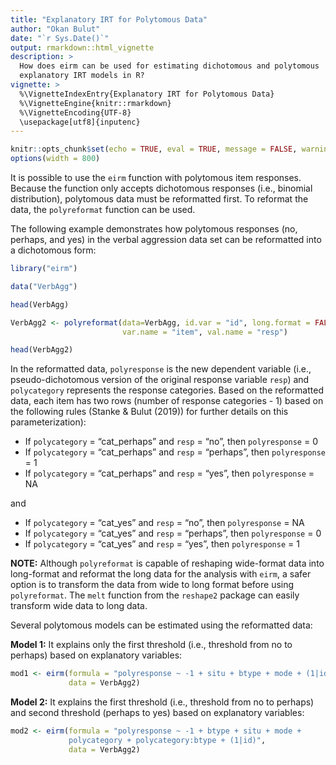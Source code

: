 ```yaml
---
title: "Explanatory IRT for Polytomous Data"
author: "Okan Bulut"
date: "`r Sys.Date()`"
output: rmarkdown::html_vignette
description: >
  How does eirm can be used for estimating dichotomous and polytomous 
  explanatory IRT models in R?
vignette: >
  %\VignetteIndexEntry{Explanatory IRT for Polytomous Data}
  %\VignetteEngine{knitr::rmarkdown}
  %\VignetteEncoding{UTF-8}
  \usepackage[utf8]{inputenc}
---
```


```r
knitr::opts_chunk$set(echo = TRUE, eval = TRUE, message = FALSE, warning = FALSE)
options(width = 800)
```


It is possible to use the `eirm` function with polytomous item responses. Because the function only accepts dichotomous responses (i.e., binomial distribution), polytomous data must be reformatted first. To reformat the data, the `polyreformat` function can be used. 

The following example demonstrates how polytomous responses (no, perhaps, and yes) in the verbal aggression data set can be reformatted into a dichotomous form:


```r
library("eirm")
```


```r
data("VerbAgg")

head(VerbAgg)

VerbAgg2 <- polyreformat(data=VerbAgg, id.var = "id", long.format = FALSE, 
                         var.name = "item", val.name = "resp")

head(VerbAgg2)
```

In the reformatted data, `polyresponse` is the new dependent variable (i.e., pseudo-dichotomous version of the original response variable `resp`) and `polycategory` represents the response categories. Based on the reformatted data, each item has two rows (number of response categories - 1) based on the following rules (Stanke & Bulut (2019)) for further details on this parameterization):

* If `polycategory` = "cat_perhaps" and `resp` = "no", then `polyresponse` = 0
* If `polycategory` = "cat_perhaps" and `resp` = "perhaps", then `polyresponse` = 1
* If `polycategory` = "cat_perhaps" and `resp` = "yes", then `polyresponse` = NA

and

* If `polycategory` = "cat_yes" and `resp` = "no", then `polyresponse` = NA
* If `polycategory` = "cat_yes" and `resp` = "perhaps", then `polyresponse` = 0
* If `polycategory` = "cat_yes" and `resp` = "yes", then `polyresponse` = 1


**NOTE:** Although `polyreformat` is capable of reshaping wide-format data into long-format and reformat the long data for the analysis with `eirm`, a safer option is to transform the data from wide to long format before using `polyreformat`. The `melt` function from the `reshape2` package can easily transform wide data to long data. 

Several polytomous models can be estimated using the reformatted data:

**Model 1:** It explains only the first threshold (i.e., threshold from no to perhaps) based on explanatory variables:

```r
mod1 <- eirm(formula = "polyresponse ~ -1 + situ + btype + mode + (1|id)", 
             data = VerbAgg2)
```

**Model 2:** It explains the first threshold (i.e., threshold from no to perhaps) and second threshold (perhaps to yes) based on explanatory variables:

```r
mod2 <- eirm(formula = "polyresponse ~ -1 + btype + situ + mode + 
             polycategory + polycategory:btype + (1|id)", 
             data = VerbAgg2)
```

